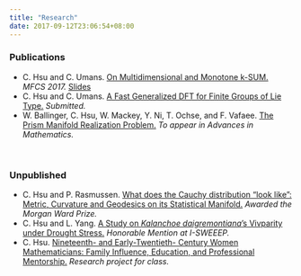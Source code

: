 ```yaml
---
title: "Research"
date: 2017-09-12T23:06:54+08:00
---
```

### Publications
* C. Hsu and C. Umans. [On Multidimensional and Monotone k-SUM.](http://users.cms.caltech.edu/~umans/papers/HU17a) _MFCS 2017._
[Slides](/pdf/mfcs_slides.pdf)
* C. Hsu and C. Umans. [A Fast Generalized DFT for Finite Groups of Lie
Type.](https://arxiv.org/abs/1707.00349) _Submitted._
* W. Ballinger, C. Hsu, W. Mackey, Y. Ni, T. Ochse, and F. Vafaee. [The Prism
Manifold Realization Problem.](https://arxiv.org/abs/1612.04921)
_To appear in Advances in Mathematics._

<br>

### Unpublished
* C. Hsu and P. Rasmussen. [What does the Cauchy distribution "look like": Metric, Curvature and Geodesics on its Statistical Manifold.](/pdf/cauchy_distribution.pdf) _Awarded the Morgan Ward Prize._
* C. Hsu and L. Yang. [A Study on _Kalanchoe daigremontiana_'s Vivparity under
Drought Stress.](/pdf/isweeep_paper.pdf) _Honorable Mention at I-SWEEEP._
* C. Hsu. [Nineteenth- and Early-Twentieth- Century Women Mathematicians: Family Influence, Education, and Professional Mentorship.](/pdf/women-mathematicians.pdf) _Research project for class._

